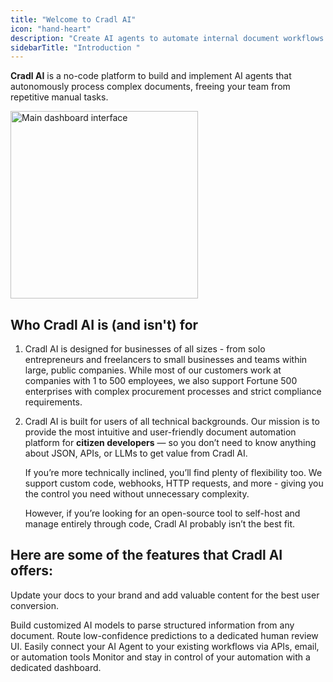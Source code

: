 ```yaml
---
title: "Welcome to Cradl AI"
icon: "hand-heart"
description: "Create AI agents to automate internal document workflows - fast, safe and without writing a single line of code.  "
sidebarTitle: "Introduction "
---
```


**Cradl AI** is a no-code platform to build and implement AI agents that autonomously process complex documents, freeing your team from repetitive manual tasks.

<img
  src="Youtube.jpg"
  alt="Main dashboard interface"
  height="300"
  className="rounded-lg"
/>

## Who Cradl AI is (and isn't) for

1. Cradl AI is designed for businesses of all sizes - from solo entrepreneurs and freelancers to small businesses and teams within large, public companies. While most of our customers work at companies with 1 to 500 employees, we also support Fortune 500 enterprises with complex procurement processes and strict compliance requirements.
2. Cradl AI is built for users of all technical backgrounds. Our mission is to provide the most intuitive and user-friendly document automation platform for **citizen developers** — so you don’t need to know anything about JSON, APIs, or LLMs to get value from Cradl AI.

   If you’re more technically inclined, you’ll find plenty of flexibility too. We support custom code, webhooks, HTTP requests, and more - giving you the control you need without unnecessary complexity.

   However, if you’re looking for an open-source tool to self-host and manage entirely through code, Cradl AI probably isn’t the best fit.

## Here are some of the features that Cradl AI offers:

Update your docs to your brand and add valuable content for the best user conversion.

<CardGroup cols={2}>
  <Card title="AI Agents" icon="sparkles" href="/core-concepts/ai-model/overview">
    Build customized AI models to parse structured information from any document.
  </Card>
  <Card title="Human in the loop" icon="user-check" href="/core-concepts/human-in-the-loop">
    Route low-confidence predictions to a dedicated human review UI.
  </Card>
  <Card title="Integrations" icon="link" href="https://mintlify.com/docs/content/components/accordions">
    Easily connect your AI Agent to your existing workflows via APIs, email, or automation tools
  </Card>
  <Card title="Insights" icon="chart-waterfall" href="https://mintlify.com/customers">
    Monitor and stay in control of your automation with a dedicated dashboard.
  </Card>
</CardGroup>
